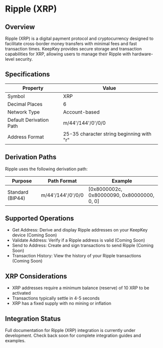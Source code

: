 # Ripple (XRP)

## Overview
Ripple (XRP) is a digital payment protocol and cryptocurrency designed to facilitate cross-border money transfers with minimal fees and fast transaction times. KeepKey provides secure storage and transaction capabilities for XRP, allowing users to manage their Ripple with hardware-level security.

## Specifications

| Property | Value |
|----------|-------|
| Symbol | XRP |
| Decimal Places | 6 |
| Network Type | Account-based |
| Default Derivation Path | m/44'/144'/0'/0/0 |
| Address Format | 25-35 character string beginning with "r" |

## Derivation Paths

Ripple uses the following derivation path:

| Purpose | Path Format | Example |
|---------|-------------|---------|
| Standard (BIP44) | m/44'/144'/0'/0/0 | [0x8000002c, 0x80000090, 0x80000000, 0, 0] |

## Supported Operations

- Get Address: Derive and display Ripple addresses on your KeepKey device (Coming Soon)
- Validate Address: Verify if a Ripple address is valid (Coming Soon)
- Send to Address: Create and sign transactions to send Ripple (Coming Soon)
- Transaction History: View the history of your Ripple transactions (Coming Soon)

## XRP Considerations

- XRP addresses require a minimum balance (reserve) of 10 XRP to be activated
- Transactions typically settle in 4-5 seconds
- XRP has a fixed supply with no mining or inflation

## Integration Status

Full documentation for Ripple (XRP) integration is currently under development. Check back soon for complete integration guides and examples. 